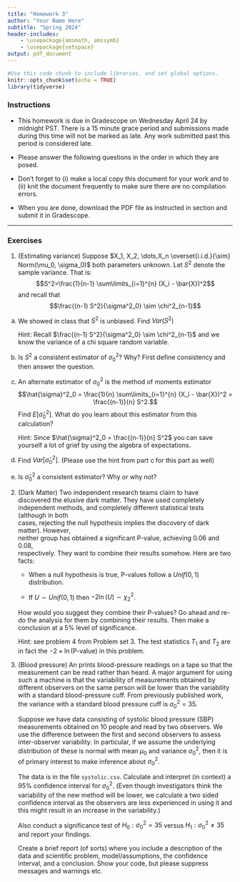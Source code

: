 ```yaml
---
title: "Homework 3"
author: "Your Name Here"
subtitle: "Spring 2024"
header-includes:
    - \usepackage{amsmath, amssymb}
    - \usepackage{setspace} 
output: pdf_document
---
```


\onehalfspacing

```r
#Use this code chunk to include libraries, and set global options.
knitr::opts_chunk$set(echo = TRUE)
library(tidyverse)
```

### Instructions

- This homework is due in Gradescope on Wednesday April 24 by midnight PST. There is a 15 minute grace period and submissions made during this time will not be marked as late. Any work submitted past this period is considered late.  

- Please answer the following questions in the order in which they are posed. 

- Don't forget to (i) make a local copy this document for your work and to (ii) knit the document frequently to make sure there are no compilation errors. 

- When you are done, download the PDF file as instructed in section and submit it in Gradescope. 


* * *

### Exercises

1.  (Estimating variance) Suppose $X_1, X_2, \dots,X_n \overset{i.i.d.}{\sim} Norm(\mu_0, \sigma_0)$ both parameters unknown. Let $S^2$ denote the sample variance. That is:
$$S^2=\frac{1}{n-1} \sum\limits_{i=1}^{n} (X_i - \bar{X})^2$$
and recall that
$$\frac{(n-1) S^2}{\sigma^2_0} \sim \chi^2_{n-1}$$

a. We showed in class that $S^2$ is unbiased. Find $Var(S^2)$

    Hint: Recall $\frac{(n-1) S^2}{\sigma^2_0} \sim \chi^2_{n-1}$ and we know the variance of a chi square random variable.
    
b. Is $S^2$ a consistent estimator of $\sigma_0^2$? Why? First define consistency and then answer the question.

c. An alternate estimator of $\sigma^2_0$ is the method of moments estimator
$$\hat{\sigma}^2_0 = \frac{1}{n} \sum\limits_{i=1}^{n} (X_i - \bar{X})^2 = \frac{(n-1)}{n} S^2.$$ 
Find $E\left[ \hat{\sigma}_0^2 \right]$. What do you learn about this estimator from this calculation? 

    Hint:  Since $\hat{\sigma}^2_0 = \frac{(n-1)}{n} S^2$ you can save yourself a lot of grief by using the algebra of expectations.
   
d. Find $Var\left[ \hat{\sigma}_0^2 \right]$. (Please use the hint from part c for this part as well)

e. Is $\hat{\sigma}_0^2$ a consistent estimator? Why or why not?

<!---
2. (Bias-variance tradeoff.) In this part we will compare the Mean Squared Error (M.S.E.) of the estimators $S^2$ and $\hat{\sigma}_0^2$ from problem 1. Recall that for any estimator $\hat{\theta}_0$ of $\theta_0$, we have
$$MSE(\hat{\theta}_0 ) = Var\left[ \hat{\theta}_0 \right] + Bias(\hat{\theta}_0)^2$$
where 
$$Bias(\hat{\theta}_0) = E\left[ \hat{\theta}_0 \right] - \theta_0$$

a. Find $MSE(S^2)$, the mean squared error of $S^2$. Clearly show $Bias(S^2)$ and also $Var(S^2)$ in your answer. 

    

b. Show that $MSE(\hat{\sigma}_0^2) = \frac{\sigma_0^4\:(2n-1)}{n^2}$.
Clearly show $Bias(\hat{\sigma}_0^2)$ and also $Var(\hat{\sigma}_0^2)$ in your answer. 


c. Show that $MSE(\hat{\sigma}_0^2) < MSE(S^2)$ for any $n > 2$. 

d. Based on your answer to part c, which estimator would you prefer?

--->

2. (Dark Matter) Two	independent	research teams	claim	to	have	discovered	the	elusive	dark	matter.	They	have	used completely	
independent	methods,	and	completely	different	statistical	tests	(although	in	both	
cases,	rejecting	the	null	hypothesis	implies	the	discovery	of	dark	matter).	However,	
neither	group	has	obtained	a	significant	P-value,	achieving	0.06	and	0.08,	
respectively.	They	want	to	combine	their	results	somehow. Here are two facts:

   - When a null hypothesis is true, P-values follow a $Unif(0,1)$ distribution.   
   
   - If $U \sim Unif(0,1)$ then $-2 \ln(U) \sim \chi^2_{2}$. 
   
    How would you suggest they combine their P-values? Go ahead and re-do the analysis for them by combining their results. Then make a conclusion at a 5\% level of significance.

    Hint: see problem 4 from Problem set 3. The test statistics $T_1$ and $T_2$ are in fact the $-2 \times \ln(\mbox{P-value})$ in this problem.
    
3. (Blood pressure) An \emph{Arterisonde machine}  prints blood-pressure readings on a tape so that the measurement can be read rather than heard. A major argument for using such a machine is that the variability of measurements obtained by different observers on the same person will be lower than the variability  with a standard blood-pressure cuff. From previously published work, the variance with a standard blood pressure cuff is $\sigma_0^2=35$.

    Suppose we have data consisting of systolic blood pressure (SBP) measurements obtained on 10 people and read by two observers. We use the difference between the first and second observers to assess inter-observer variability. In particular, if we assume the underlying distribution of these \textbf{differences} is normal with mean $\mu_0$ and variance $\sigma^2_0$, then it is of primary interest to make inference about $\sigma^2_0$.

    The data is in the file `systolic.csv`. Calculate and interpret (in context) a 95% confidence interval for $\sigma_0^2$.   (Even though investigators think the variability of the new method will be lower, we calculate a two sided confidence interval as the observers are less experienced in using it and this might result in an increase in the variability.)
    
    Also conduct a significance test of $H_0: \sigma^2_0 = 35$ versus $H_1: \sigma^2_0 \neq 35$ and report your findings.

    Create a brief report (of sorts) where you include a description of the data and scientific problem, model/assumptions, the confidence interval, and a conclusion. Show your code, but please suppress messages and warnings etc.
    
    



    
   